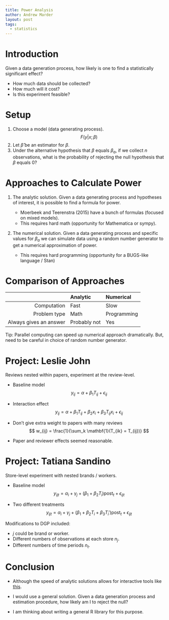 ```yaml
---
title: Power Analysis
author: Andrew Marder
layout: post
tags:
  - statistics
---
```


# Introduction

Given a data generation process, how likely is one to find a
statistically significant effect?

- How much data should be collected?
- How much will it cost?
- Is this experiment feasible?

# Setup

1.  Choose a model (data generating process). $$ F(y | x; \beta) $$
2.  Let $\hat{\beta}$ be an estimator for $\beta$.
3.  Under the alternative hypothesis that $\beta$ equals $\beta_a$, if we collect
    $n$ observations, what is the probability of rejecting the null
    hypothesis that $\beta$ equals $0$?
    
\begin{equation}
\label{eq:1}
\text{Power} = P\left( \left\| \frac{\hat{\beta}}{\hat{\sigma}} \right\| > z_{1 - \alpha/2} \; ; \beta = \beta_a \right)
\end{equation}
    
# Approaches to Calculate Power

1.  The analytic solution. Given a data generating process and
    hypotheses of interest, it is possible to find a formula for
    power.
    
    - Moerbeek and Teerenstra (2015) have a bunch of formulas (focused
      on mixed models).
    - This requires hard math (opportunity for Mathematica or sympy).

2.  The numerical solution. Given a data generating
    process and specific values for $\beta_a$ we can simulate data using
    a random number generator to get a numerical approximation of
    power.
    
    - This requires hard programming (opportunity for a BUGS-like
      language / Stan)
    
# Comparison of Approaches

           \phantom{a}  Analytic       Numerical
----------------------  ------------   -----------
           Computation  Fast           Slow
          Problem type  Math           Programming
Always gives an answer  Probably not   Yes

Tip: Parallel computing can speed up numerical approach dramatically.
But, need to be careful in choice of random number generator.

# Project: Leslie John

Reviews nested within papers, experiment at the review-level.

-   Baseline model
    $$ y_{ij} = \alpha + \beta_1 T_{ij} + \epsilon_{ij} $$

-   Interaction effect
    $$ y_{ij} = \alpha + \beta_1 T_{ij} + \beta_2x_i + \beta_3 T_{ij} x_i + \epsilon_{ij} $$

-   Don't give extra weight to papers with many reviews
    $$ w_{ij} = \frac{1}{\sum_k \mathbf{1}(T_{ik} = T_{ij})} $$
    
-   Paper and reviewer effects seemed reasonable.

# Project: Tatiana Sandino

Store-level experiment with nested brands / workers.

-   Baseline model
    $$ y_{ijt} = \alpha_i + \gamma_j + (\beta_1 + \beta_2 T_i) \text{post}_t + \epsilon_{ijt} $$
    
-   Two different treatments
    $$ y_{ijt} = \alpha_i + \gamma_j + (\beta_1 + \beta_2 T_i + \beta_3 T_i') \text{post}_t + \epsilon_{ijt} $$
    
Modifications to DGP included:

-   $j$ could be brand or worker.
-   Different numbers of observations at each store $n_j$.
-   Different numbers of time periods $n_t$.

# Conclusion

- Although the speed of analytic solutions allows for interactive tools
like [this](http://127.0.0.1:1313/power-analysis/).

- I would use a general solution. Given a data generation process and
estimation procedure, how likely am I to reject the null?

- I am thinking about writing a general R library for this purpose.
